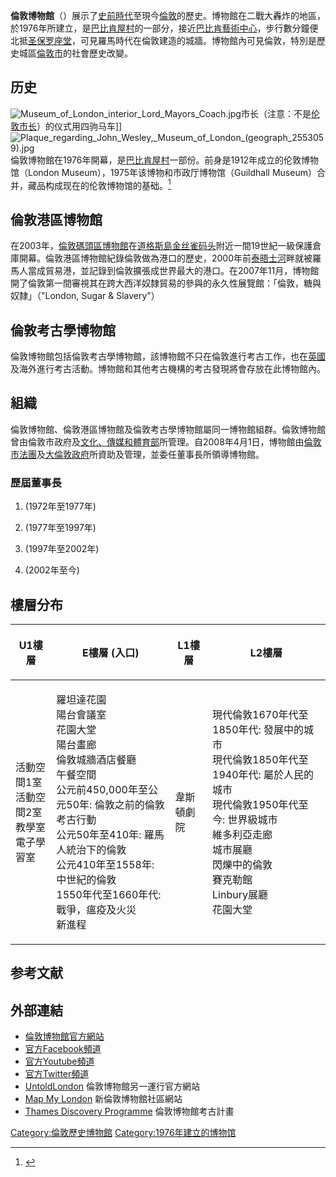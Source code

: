 {{confused|倫敦博物館 (加拿大)}}
{{Infobox Museum
|name= 倫敦博物館<br>[[Image:Museum_of_london_logo.png|Image:Museum of london logo.png]]
|image=Museum of London.jpg|thumb|250px|Museum of London.
|established= 1976年
|collection=
|area=
|location= [[英格蘭|英格蘭]]，[[倫敦市|倫敦市]]
|visitors= 
|director= [[Jack_Lohman|Jack Lohman]]
|publictransit= [[巴比肯站|巴比肯站]] [[File:Circle_roundel1.PNG|10px]] [[File:H&c_roundel.PNG|10px]] [[File:Metropolitan_roundel1.PNG|10px]] 步行400米路程<br>[[聖保羅站_(倫敦地鐵)|聖保羅站]] [[File:Central_roundel1.PNG|10px]] 步行５00米路程
|website= [http://www.museumoflondon.org.uk/ www.museumoflondon.org.uk]}}

'''倫敦博物館'''（{{lang-en|Museum of London}}）展示了[[史前時代|史前時代]]至現今[[倫敦|倫敦]]的歷史。博物館在二戰大轟炸的地區，於1976年所建立，是[[巴比肯屋村|巴比肯屋村]]的一部分，接近[[巴比肯藝術中心|巴比肯藝術中心]]，步行數分鐘便北抵[[圣保罗座堂|圣保罗座堂]]，可見羅馬時代在倫敦建造的城牆。博物館內可見倫敦，特別是歷史城區[[倫敦市|倫敦市]]的社會歷史改變。

==历史==
[[Image:Museum_of_London_interior_Lord_Mayors_Coach.jpg|thumb]]市长（注意：不是[[伦敦市长|伦敦市长]]）的仪式用四驹马车]]
[[Image:Plaque_regarding_John_Wesley,_Museum_of_London_(geograph_2553059).jpg|thumb]]
倫敦博物館在1976年開幕，是[[巴比肯屋村|巴比肯屋村]]一部份。前身是1912年成立的伦敦博物馆（London Museum），1975年该博物和市政厅博物馆（Guildhall Museum）合并，藏品构成现在的伦敦博物馆的基础。<ref name="1964times">{{cite news|title=Museum Of London Site|url=https://archive.org/details/sim_sunday-school-times_1964-11-14_106_46/page/12|date=14 November 1964|work=[[The_Times|The Times]]|page=12}}</ref>

==倫敦港區博物館==
在2003年，[[倫敦碼頭區博物館|倫敦碼頭區博物館]]在[[道格斯島|道格斯島]][[金丝雀码头|金丝雀码头]]附近一間19世紀一級保護倉庫開幕。倫敦港區博物館紀錄倫敦做為港口的歷史，2000年前[[泰晤士河|泰晤士河]]畔就被羅馬人當成貿易港，並記錄到倫敦擴張成世界最大的港口。在2007年11月，博物館開了倫敦第一間審視其在跨大西洋奴隸貿易的參與的永久性展覽館：「倫敦，糖與奴隸」（"London, Sugar & Slavery"）

==倫敦考古學博物館==
倫敦博物館包括倫敦考古學博物館，該博物館不只在倫敦進行考古工作，也在[[英國|英國]]及海外進行考古活動。博物館和其他考古機構的考古發現將會存放在此博物館內。

==組織==
倫敦博物館、倫敦港區博物館及倫敦考古學博物館屬同一博物館組群。倫敦博物館曾由倫敦市政府及[[数字化、文化、媒体和体育部|文化、傳媒和體育部]]所管理。自2008年4月1日，博物館由[[倫敦市法團|倫敦市法團]]及[[大倫敦政府|大倫敦政府]]所資助及管理，並委任董事長所領導博物館。

===歷屆董事長===
#{{tsl|en|Tom Hume (museum director)|湯姆·休謨 (策展人)}} (1972年至1977年)
#{{tsl|en|Max Hebditch|}} (1977年至1997年)
#{{tsl|en|Simon Thurley|西門·特利}} (1997年至2002年)
#{{tsl|en|Professor Jack Lohman|傑克·洛曼}} (2002年至今)

==樓層分布==
{| class="wikitable" border="1"
|-
! U1樓層 {{access icon}}
! E樓層 (入口) {{access icon}}
! L1樓層 {{access icon}}
! L2樓層 {{access icon}}
|-
| 活動空間1室<br> 活動空間2室<br> 教學室<br> 電子學習室
| 羅坦達花園<br> 陽台會議室<br> 花園大堂<br> 陽台畫廊<br> 倫敦城牆酒店餐廳<br> 午餐空間<br> 公元前450,000年至公元50年: 倫敦之前的倫敦<br>考古行動<br> 公元50年至410年: 羅馬人統治下的倫敦<br> 公元410年至1558年: 中世紀的倫敦<br> 1550年代至1660年代: 戰爭，瘟疫及火災<br> 新進程
| 韋斯頓劇院
| 現代倫敦1670年代至1850年代: 發展中的城市<br> 現代倫敦1850年代至1940年代: 屬於人民的城市<br> 現代倫敦1950年代至今: 世界級城市<br> 維多利亞走廊<br> 城市展廳<br> 閃爍中的倫敦<br> 賽克勒館<br> Linbury展廳<br> 花園大堂
|}

==参考文献==
{{reflist}}

==外部連結==
{{Commons cat|Museum of London}}
*[http://www.museumoflondon.org.uk/ 倫敦博物館官方網站]{{Wayback|url=http://www.museumoflondon.org.uk/ |date=20110514134803 }}
*[http://www.facebook.com/pages/Museum-of-London/27560776046 官方Facebook頻道] {{Wayback|url=http://www.facebook.com/pages/Museum-of-London/27560776046 |date=20120805020846 }}
*[http://www.youtube.com/user/museumoflondon 官方Youtube頻道] {{Wayback|url=http://www.youtube.com/user/museumoflondon |date=20201203005739 }}
*[http://twitter.com/museumoflondon 官方Twitter頻道] {{Wayback|url=http://twitter.com/museumoflondon |date=20201216013138 }}
*[https://web.archive.org/web/20160219083633/http://untoldlondon.org.uk/ UntoldLondon] 倫敦博物館另一運行官方網站
*[https://web.archive.org/web/20070327151837/http://www.mapmylondon.com/ Map My London] 新倫敦博物館社區網站
*[http://www.thamesdiscovery.org Thames Discovery Programme]{{Wayback|url=http://www.thamesdiscovery.org/ |date=20200412215100 }} 倫敦博物館考古計畫
{{coord|51|31|03.74|N|0|05|48.51|W|region:GB_type:landmark|display=title}}

[[Category:倫敦歷史博物館|Category:倫敦歷史博物館]]
[[Category:1976年建立的博物馆|Category:1976年建立的博物馆]]
